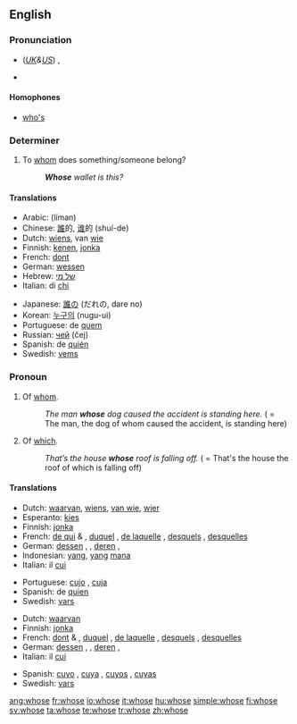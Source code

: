==English==

{{rank|woman|want|home|234|whose|words|given|hands}}

===Pronunciation===
*(''[[Received Pronunciation|UK]]&[[General American|US]]'') {{IPA|/huːz/}}, {{SAMPA|/hu:z/}}
*:{{rhymes|uːz}}
*{{audio|en-us-whose.ogg|Audio (US)}}

====Homophones====
*[[who's]]

===Determiner===
{{infl|en|determiner}}

# To [[whom]] does something/someone belong?
#: '''''Whose''' wallet is this?''

====Translations====
{{trans-top|to whom does something/someone belong?}}
*Arabic: {{ARchar|[[لمن]]}} (líman)
*Chinese: [[誰]]的, [[谁]]的 (shuí-de)
*Dutch: [[wiens]], van [[wie]]
*Finnish: [[kenen]], [[jonka]]
*French: [[dont]]
*German: [[wessen]]
*Hebrew: [[של מי]]
*Italian: di [[chi]]
{{trans-mid}}
*Japanese: [[誰]]の (だれの, dare no)
*Korean: [[누구의]] (nugu-ui)
*Portuguese: de [[quem]]
*Russian: [[чей]] (čej)
*Spanish: de [[quién]]
*Swedish: [[vems]]
{{trans-bottom}}

===Pronoun===
{{en-pron|desc=relative pronoun}}

# Of [[whom]].
#:''The man '''whose''' dog caused the accident is standing here.'' ( = The man, the dog of whom caused the accident, is standing here)
# {{context|considered|_|nonstandard|_|by some}} Of [[which]].
#:''That’s the house '''whose''' roof is falling off.'' ( = That's the house the roof of which is falling off)

====Translations====
{{trans-top|of whom}}
*Dutch: [[waarvan]], [[wiens]], [[van wie]], [[wier]]
*Esperanto: [[kies]]
*Finnish: [[jonka]]
*French: [[de qui]] {{m|f}} & {{p}}, [[duquel]] {{m}}, [[de laquelle]] {{f}}, [[desquels]] {{p}}, [[desquelles]] {{f|p}}
*German: [[dessen]] {{m}}, {{n}}, [[deren]] {{f}}, {{p}}
*Indonesian: [[yang]], [[yang]] [[mana]]
*Italian: il [[cui]]
{{trans-mid}}
*Portuguese: [[cujo]] {{m}}, [[cuja]] {{f}}
*Spanish: de [[quien]]
*Swedish: [[vars]]
{{trans-bottom}}

{{trans-top|of which}}
*Dutch: [[waarvan]]
*Finnish: [[jonka]]
*French: [[dont]] {{m|f}} & {{p}}, [[duquel]] {{m}}, [[de laquelle]] {{f}}, [[desquels]] {{p}}, [[desquelles]] {{f|p}}
*German: [[dessen]] {{m}}, {{n}}, [[deren]] {{f}}, {{p}}
*Italian: il [[cui]]
{{trans-mid}}
*Spanish: [[cuyo]] {{m}}, [[cuya]] {{f}}, [[cuyos]] {{p}}, [[cuyas]] {{f|p}}
*Swedish: [[vars]]
{{trans-bottom}}

[[ang:whose]]
[[fr:whose]]
[[io:whose]]
[[it:whose]]
[[hu:whose]]
[[simple:whose]]
[[fi:whose]]
[[sv:whose]]
[[ta:whose]]
[[te:whose]]
[[tr:whose]]
[[zh:whose]]